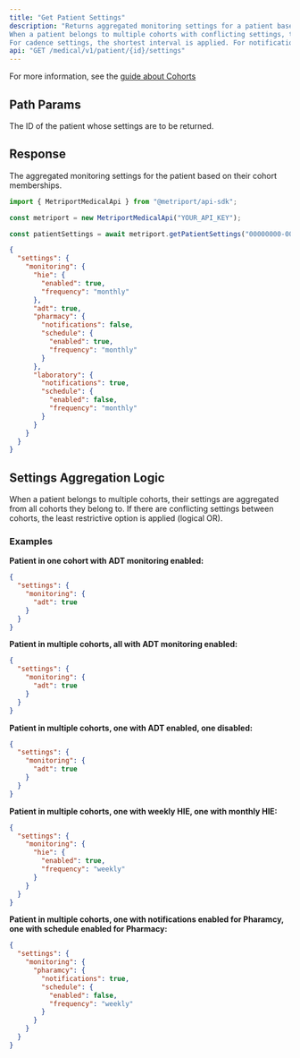 ```yaml
---
title: "Get Patient Settings"
description: "Returns aggregated monitoring settings for a patient based on all cohorts they belong to. 
When a patient belongs to multiple cohorts with conflicting settings, the least restrictive option is applied (logical OR). 
For cadence settings, the shortest interval is applied. For notifications versus schedule settings, notifications are prioritized."
api: "GET /medical/v1/patient/{id}/settings"
---
```


For more information, see the [guide about Cohorts](/medical-api/handling-data/cohorts)

## Path Params

<ParamField path="id" type="string" required>
  The ID of the patient whose settings are to be returned.
</ParamField>

## Response

<ResponseField name="settings" type="object" required>
  The aggregated monitoring settings for the patient based on their cohort memberships.
  <Expandable title="Settings properties">
    <Snippet file="cohort-settings.mdx" />
  </Expandable>
</ResponseField>

<ResponseExample>

```javascript Metriport SDK
import { MetriportMedicalApi } from "@metriport/api-sdk";

const metriport = new MetriportMedicalApi("YOUR_API_KEY");

const patientSettings = await metriport.getPatientSettings("00000000-0000-0000-0000-000000000000");
```

</ResponseExample>

```json
{
  "settings": {
    "monitoring": {
      "hie": {
        "enabled": true,
        "frequency": "monthly"
      },
      "adt": true,
      "pharmacy": {
        "notifications": false,
        "schedule": {
          "enabled": true,
          "frequency": "monthly"
        }
      },
      "laboratory": {
        "notifications": true,
        "schedule": {
          "enabled": false,
          "frequency": "monthly"
        }
      }
    }
  }
}
```

## Settings Aggregation Logic

When a patient belongs to multiple cohorts, their settings are aggregated from all cohorts 
they belong to. If there are conflicting settings between cohorts, the least restrictive option is applied (logical OR).

### Examples

**Patient in one cohort with ADT monitoring enabled:**
```json
{
  "settings": {
    "monitoring": {
      "adt": true
    }
  }
}
```

**Patient in multiple cohorts, all with ADT monitoring enabled:**
```json
{
  "settings": {
    "monitoring": {
      "adt": true
    }
  }
}
```

**Patient in multiple cohorts, one with ADT enabled, one disabled:**
```json
{
  "settings": {
    "monitoring": {
      "adt": true
    }
  }
}
```

**Patient in multiple cohorts, one with weekly HIE, one with monthly HIE:**
```json
{
  "settings": {
    "monitoring": {
      "hie": {
        "enabled": true,
        "frequency": "weekly"
      }
    }
  }
}
```

**Patient in multiple cohorts, one with notifications enabled for Pharamcy, one with schedule enabled for Pharmacy:**
```json
{
  "settings": {
    "monitoring": {
      "pharamcy": {
        "notifications": true,
        "schedule": {
          "enabled": false,
          "frequency": "weekly"
        }
      }
    }
  }
}
```
